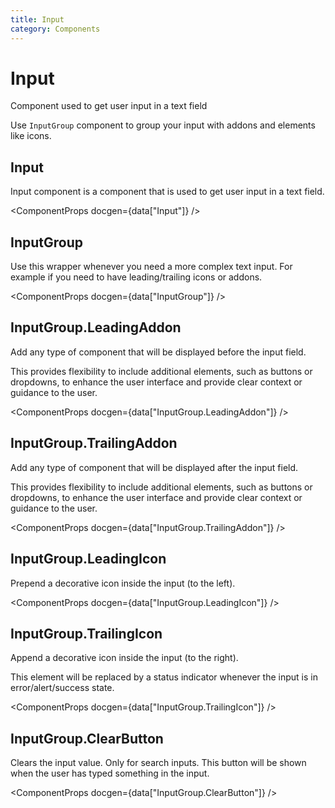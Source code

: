 ```yaml
---
title: Input
category: Components
---
```



# Input

Component used to get user input in a text field

Use `InputGroup` component to group your input with addons and elements like icons.

<ComponentMenu slug="input" />

## Input

Input component is a component that is used to get user input in a text field.

<ComponentProps docgen={data["Input"]} />

## InputGroup

Use this wrapper whenever you need a more complex text input. For example if you need to have leading/trailing icons or addons.

<ComponentProps docgen={data["InputGroup"]} />

## InputGroup.LeadingAddon

Add any type of component that will be displayed before the input field. 

This provides flexibility to include additional elements, such as buttons or dropdowns, to enhance the user interface and provide clear context or guidance to the user.

<ComponentProps docgen={data["InputGroup.LeadingAddon"]} />

## InputGroup.TrailingAddon

Add any type of component that will be displayed after the input field. 

This provides flexibility to include additional elements, such as buttons or dropdowns, to enhance the user interface and provide clear context or guidance to the user.

<ComponentProps docgen={data["InputGroup.TrailingAddon"]} />

## InputGroup.LeadingIcon

Prepend a decorative icon inside the input (to the left).

<ComponentProps docgen={data["InputGroup.LeadingIcon"]} />

## InputGroup.TrailingIcon

Append a decorative icon inside the input (to the right). 

This element will be replaced by a status indicator whenever the input is in error/alert/success state.

<ComponentProps docgen={data["InputGroup.TrailingIcon"]} />

## InputGroup.ClearButton

Clears the input value. Only for search inputs. This button will be shown when the user has typed something in the input.

<ComponentProps docgen={data["InputGroup.ClearButton"]} />

